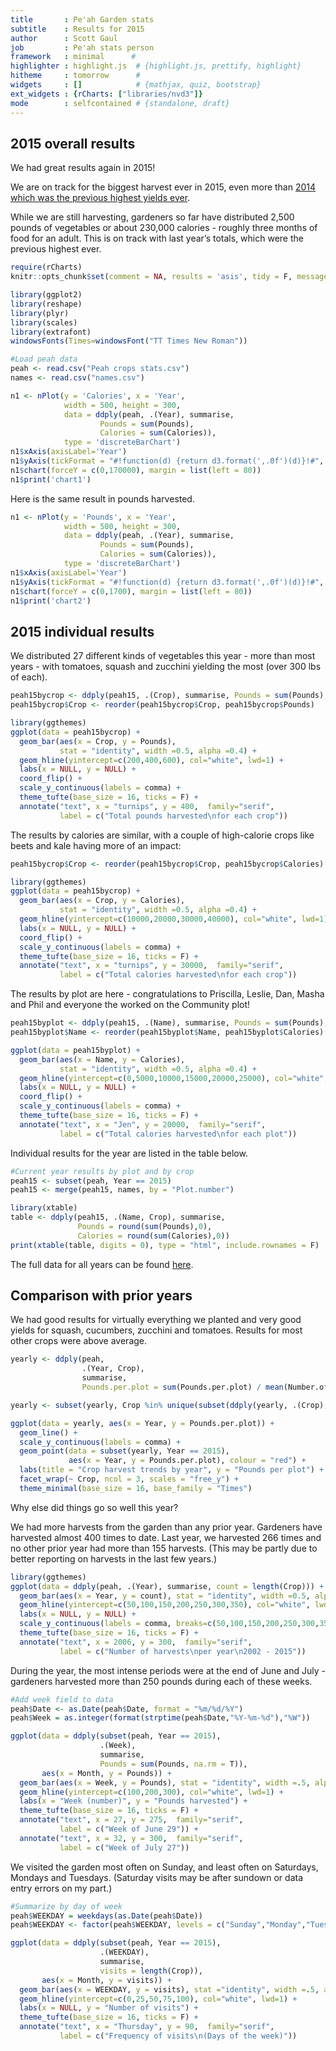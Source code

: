 ```yaml
---
title       : Pe'ah Garden stats
subtitle    : Results for 2015
author      : Scott Gaul
job         : Pe'ah stats person
framework   : minimal      # 
highlighter : highlight.js  # {highlight.js, prettify, highlight}
hitheme     : tomorrow      # 
widgets     : []            # {mathjax, quiz, bootstrap}
ext_widgets : {rCharts: ["libraries/nvd3"]} 
mode        : selfcontained # {standalone, draft}
---
```


## 2015 overall results

We had great results again in 2015! 

We are on track for the biggest harvest ever in 2015, even more than [2014 which was the previous highest yields ever](http://sgaul.github.io/peah2014/).    

While we are still harvesting, gardeners so far have distributed 2,500 pounds of vegetables or about 230,000 calories - roughly three months of food for an adult. This is on track with last year's totals, which were the previous highest ever.

```r
require(rCharts)
knitr::opts_chunk$set(comment = NA, results = 'asis', tidy = F, message = T)
```


```r
library(ggplot2)
library(reshape)
library(plyr)
library(scales)
library(extrafont)
windowsFonts(Times=windowsFont("TT Times New Roman"))

#Load peah data
peah <- read.csv("Peah crops stats.csv")
names <- read.csv("names.csv")

n1 <- nPlot(y = 'Calories', x = 'Year', 
            width = 500, height = 300,
            data = ddply(peah, .(Year), summarise, 
                    Pounds = sum(Pounds),
                    Calories = sum(Calories)),
            type = 'discreteBarChart')
n1$xAxis(axisLabel='Year')
n1$yAxis(tickFormat = "#!function(d) {return d3.format(',.0f')(d)}!#", axisLabel='Calories')
n1$chart(forceY = c(0,170000), margin = list(left = 80))
n1$print('chart1')
```

Here is the same result in pounds harvested. 

```r
n1 <- nPlot(y = 'Pounds', x = 'Year', 
            width = 500, height = 300,
            data = ddply(peah, .(Year), summarise, 
                    Pounds = sum(Pounds),
                    Calories = sum(Calories)),
            type = 'discreteBarChart')
n1$xAxis(axisLabel='Year')
n1$yAxis(tickFormat = "#!function(d) {return d3.format(',.0f')(d)}!#", axisLabel='Pounds')
n1$chart(forceY = c(0,1700), margin = list(left = 80))
n1$print('chart2')
```

## 2015 individual results

We distributed 27 different kinds of vegetables this year - more than most years - with tomatoes, squash and zucchini yielding the most (over 300 lbs of each). 

```r
peah15bycrop <- ddply(peah15, .(Crop), summarise, Pounds = sum(Pounds), Calories = sum(Calories))
peah15bycrop$Crop <- reorder(peah15bycrop$Crop, peah15bycrop$Pounds)

library(ggthemes)
ggplot(data = peah15bycrop) + 
  geom_bar(aes(x = Crop, y = Pounds), 
           stat = "identity", width =0.5, alpha =0.4) +
  geom_hline(yintercept=c(200,400,600), col="white", lwd=1) +
  labs(x = NULL, y = NULL) + 
  coord_flip() + 
  scale_y_continuous(labels = comma) + 
  theme_tufte(base_size = 16, ticks = F) + 
  annotate("text", x = "turnips", y = 400,  family="serif",
           label = c("Total pounds harvested\nfor each crop"))
```

The results by calories are similar, with a couple of high-calorie crops like beets and kale having more of an impact: 

```r
peah15bycrop$Crop <- reorder(peah15bycrop$Crop, peah15bycrop$Calories)

library(ggthemes)
ggplot(data = peah15bycrop) + 
  geom_bar(aes(x = Crop, y = Calories), 
           stat = "identity", width =0.5, alpha =0.4) +
  geom_hline(yintercept=c(10000,20000,30000,40000), col="white", lwd=1) +
  labs(x = NULL, y = NULL) + 
  coord_flip() + 
  scale_y_continuous(labels = comma) + 
  theme_tufte(base_size = 16, ticks = F) + 
  annotate("text", x = "turnips", y = 30000,  family="serif",
           label = c("Total calories harvested\nfor each crop"))
```

The results by plot are here - congratulations to Priscilla, Leslie, Dan, Masha and Phil and everyone the worked on the Community plot!

```r
peah15byplot <- ddply(peah15, .(Name), summarise, Pounds = sum(Pounds), Calories = sum(Calories))
peah15byplot$Name <- reorder(peah15byplot$Name, peah15byplot$Calories)

ggplot(data = peah15byplot) + 
  geom_bar(aes(x = Name, y = Calories), 
           stat = "identity", width =0.5, alpha =0.4) +
  geom_hline(yintercept=c(0,5000,10000,15000,20000,25000), col="white", lwd=1) +
  labs(x = NULL, y = NULL) + 
  coord_flip() + 
  scale_y_continuous(labels = comma) + 
  theme_tufte(base_size = 16, ticks = F) + 
  annotate("text", x = "Jen", y = 20000,  family="serif",
           label = c("Total calories harvested\nfor each plot"))
```


Individual results for the year are listed in the table below. 

```r
#Current year results by plot and by crop
peah15 <- subset(peah, Year == 2015)
peah15 <- merge(peah15, names, by = "Plot.number")

library(xtable)
table <- ddply(peah15, .(Name, Crop), summarise, 
               Pounds = round(sum(Pounds),0), 
               Calories = round(sum(Calories),0))
print(xtable(table, digits = 0), type = "html", include.rownames = F)
```

The full data for all years can be found [here](https://docs.google.com/spreadsheet/ccc?key=0AlYsW526rxsmdDhIVzM0VDYzRkdLOXlvcldfQkJtcnc&usp=sharing). 

## Comparison with prior years

We had good results for virtually everything we planted and very good yields for squash, cucumbers, zucchini and tomatoes. Results for most other crops were above average. 

```r
yearly <- ddply(peah, 
                .(Year, Crop), 
                summarise, 
                Pounds.per.plot = sum(Pounds.per.plot) / mean(Number.of.plots))

yearly <- subset(yearly, Crop %in% unique(subset(ddply(yearly, .(Crop), summarise, count = length(unique(Year))), count > 5)$Crop))

ggplot(data = yearly, aes(x = Year, y = Pounds.per.plot)) + 
  geom_line() + 
  scale_y_continuous(labels = comma) + 
  geom_point(data = subset(yearly, Year == 2015), 
             aes(x = Year, y = Pounds.per.plot), colour = "red") + 
  labs(title = "Crop harvest trends by year", y = "Pounds per plot") +
  facet_wrap(~ Crop, ncol = 3, scales = "free_y") + 
  theme_minimal(base_size = 16, base_family = "Times")
```

Why else did things go so well this year? 

We had more harvests from the garden than any prior year. Gardeners have harvested almost 400 times to date. Last year, we harvested 266 times and no other prior year had more than 155 harvests. (This may be partly due to better reporting on harvests in the last few years.)

```r
library(ggthemes)
ggplot(data = ddply(peah, .(Year), summarise, count = length(Crop))) + 
  geom_bar(aes(x = Year, y = count), stat = "identity", width =0.5, alpha =0.4) +
  geom_hline(yintercept=c(50,100,150,200,250,300,350), col="white", lwd=1) +
  labs(x = NULL, y = NULL) + 
  scale_y_continuous(labels = comma, breaks=c(50,100,150,200,250,300,350)) + 
  theme_tufte(base_size = 16, ticks = F) + 
  annotate("text", x = 2006, y = 300,  family="serif",
           label = c("Number of harvests\nper year\n2002 - 2015"))

```

During the year, the most intense periods were at the end of June and July - gardeners harvested more than 250 pounds during each of these weeks. 

```r
#Add week field to data
peah$Date <- as.Date(peah$Date, format = "%m/%d/%Y")
peah$Week = as.integer(format(strptime(peah$Date,"%Y-%m-%d"),"%W"))

ggplot(data = ddply(subset(peah, Year == 2015),
                    .(Week), 
                    summarise, 
                    Pounds = sum(Pounds, na.rm = T)), 
       aes(x = Month, y = Pounds)) + 
  geom_bar(aes(x = Week, y = Pounds), stat = "identity", width =.5, alpha =.4) +
  geom_hline(yintercept=c(100,200,300), col="white", lwd=1) +
  labs(x = "Week (number)", y = "Pounds harvested") + 
  theme_tufte(base_size = 16, ticks = F) + 
  annotate("text", x = 27, y = 275,  family="serif",
           label = c("Week of June 29")) + 
  annotate("text", x = 32, y = 300,  family="serif",
           label = c("Week of July 27"))
```

We visited the garden most often on Sunday, and least often on Saturdays, Mondays and Tuesdays. (Saturday visits may be after sundown or data entry errors on my part.)

```r
#Summarize by day of week
peah$WEEKDAY = weekdays(as.Date(peah$Date))
peah$WEEKDAY <- factor(peah$WEEKDAY, levels = c("Sunday","Monday","Tuesday","Wednesday","Thursday","Friday","Saturday"))

ggplot(data = ddply(subset(peah, Year == 2015),
                    .(WEEKDAY), 
                    summarise, 
                    visits = length(Crop)), 
       aes(x = Month, y = visits)) + 
  geom_bar(aes(x = WEEKDAY, y = visits), stat ="identity", width =.5, alpha =.4) +
  geom_hline(yintercept=c(0,25,50,75,100), col="white", lwd=1) +
  labs(x = NULL, y = "Number of visits") + 
  theme_tufte(base_size = 16, ticks = F) + 
  annotate("text", x = "Thursday", y = 90,  family="serif",
           label = c("Frequency of visits\n(Days of the week)"))
```

